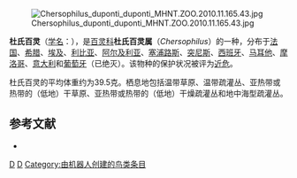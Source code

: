 {{Speciesbox
| taxon = Chersophilus duponti
| image = Dupont's Lark, Morocco 1 (crop) (cropped).jpg
| image_caption = [[指名亞種|指名亞種]]，攝於[[摩洛哥|摩洛哥]]
| status = NT | status_system = IUCN3.1
| status_ref = <ref>{{IUCN|id=22717380 |title=''Chersophilus duponti'' |assessors=[[BirdLife_International|BirdLife International]] |assessor-link=BirdLife International |version=2018.2 |year=2017 |accessdate=1 October 2016}} 数据库資料包含說明此物種被編入近危級別的原因</ref> 
| binomial_authority = （[[路易·让·皮埃尔·维埃约|Vieillot]], 1820）
| range_map = Chersophilus duponti distribution map.png 
| range_map_width = 230px
| range_map_caption = 杜氏百靈的分布範圍
| synonyms =
* ''Alauda duponti'' <small>Vieillot, 1824</small>
}}
[[File:Chersophilus_duponti_duponti__MHNT.ZOO.2010.11.165.43.jpg|thumb]]

'''杜氏百灵'''（[[学名|学名]]：{{lang|la|''Chersophilus duponti''}}），是[[百灵科|百灵科]]'''杜氏百灵属'''（''Chersophilus''）的一种，分布于[[法国|法国]]、[[希腊|希腊]]、[[埃及|埃及]]、[[利比亚|利比亚]]、[[阿尔及利亚|阿尔及利亚]]、[[塞浦路斯|塞浦路斯]]、[[突尼斯|突尼斯]]、[[西班牙|西班牙]]、[[马耳他|马耳他]]、[[摩洛哥|摩洛哥]]、[[意大利|意大利]]和[[葡萄牙|葡萄牙]]（已绝灭）。该物种的保护状况被评为[[近危|近危]]。

杜氏百灵的平均体重约为39.5克。栖息地包括温带草原、温带疏灌丛、亚热带或热带的（低地）干草原、亚热带或热带的（低地）干燥疏灌丛和地中海型疏灌丛。

== 参考文献 ==
{{commonscat|Chersophilus duponti}}
*{{cite web|url=http://www.birdlife.org/datazone/speciesfactsheet.php?id=8168&m=0|title=Chersophilus duponti|publisher=[[国际鸟盟|BirdLife.org]]|accessdate=2011-06-27|archive-date=2016-03-04|archive-url=https://web.archive.org/web/20160304222837/http://www.birdlife.org/datazone/speciesfactsheet.php?id=8168&m=0|dead-url=no}}

{{taxonbar}}
[[Category:_1820年描述的鸟类|D]]
[[Category:百灵科|D]]
[[Category:由机器人创建的鸟类条目|Category:由机器人创建的鸟类条目]]